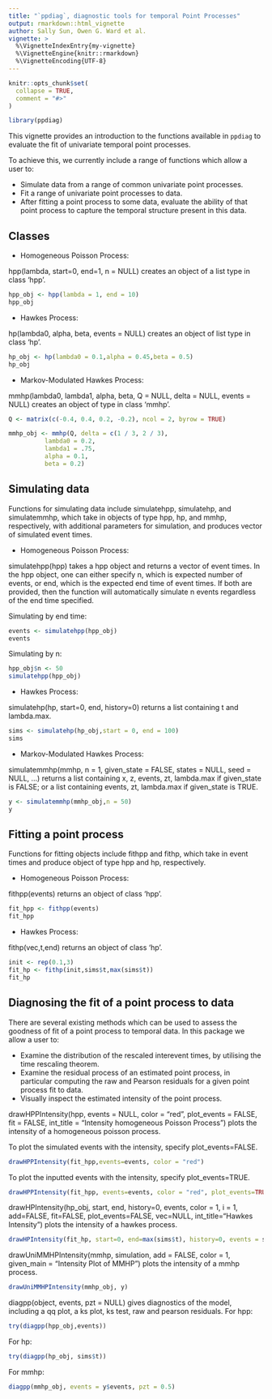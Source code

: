 ```yaml
---
title: "`ppdiag`, diagnostic tools for temporal Point Processes"
output: rmarkdown::html_vignette
author: Sally Sun, Owen G. Ward et al.
vignette: >
  %\VignetteIndexEntry{my-vignette}
  %\VignetteEngine{knitr::rmarkdown}
  %\VignetteEncoding{UTF-8}
---
```


```r
knitr::opts_chunk$set(
  collapse = TRUE,
  comment = "#>"
)
```

```r
library(ppdiag)
```

This vignette provides an introduction to the functions 
available in `ppdiag` to evaluate the fit of univariate temporal 
point processes.

To achieve this, we currently include a range of functions which allow
a user to:

- Simulate data from a range of common univariate point processes.
- Fit a range of univariate point processes to data.
- After fitting a point process to some data, evaluate the ability of that 
point process to capture the temporal structure present in this data.

## Classes
- Homogeneous Poisson Process: 

hpp(lambda, start=0, end=1, n = NULL) creates an object of a list type in class 'hpp'. 
```r
hpp_obj <- hpp(lambda = 1, end = 10)
hpp_obj
```

- Hawkes Process: 

hp(lambda0, alpha, beta, events = NULL) creates an object of list type in class 'hp'.
```r
hp_obj <- hp(lambda0 = 0.1,alpha = 0.45,beta = 0.5)
hp_obj
```

- Markov-Modulated Hawkes Process: 

mmhp(lambda0, lambda1, alpha, beta, Q = NULL, delta = NULL, events = NULL) creates an object of type in class 'mmhp'. 
```r
Q <- matrix(c(-0.4, 0.4, 0.2, -0.2), ncol = 2, byrow = TRUE)

mmhp_obj <- mmhp(Q, delta = c(1 / 3, 2 / 3), 
          lambda0 = 0.2,
          lambda1 = .75,
          alpha = 0.1,
          beta = 0.2)
```

## Simulating data
Functions for simulating data include simulatehpp, simulatehp, and simulatemmhp, which take in objects of type hpp, hp, and mmhp, respectively, with additional parameters for simulation, and produces vector of simulated event times. 

- Homogeneous Poisson Process: 

simulatehpp(hpp) takes a hpp object and returns a vector of event times. In the hpp object, one can either specify n, which is expected number of events, or end, which is the expected end time of event times. If both are provided, then the function will automatically simulate n events regardless of the end time specified. 

Simulating by end time: 
```r
events <- simulatehpp(hpp_obj)
events
```
Simulating by n: 
```r
hpp_obj$n <- 50
simulatehpp(hpp_obj)
```

- Hawkes Process: 

simulatehp(hp, start=0, end, history=0) returns a list containing t and lambda.max.
```r
sims <- simulatehp(hp_obj,start = 0, end = 100)
sims
```

- Markov-Modulated Hawkes Process: 

simulatemmhp(mmhp, n = 1, given_state = FALSE, states = NULL, seed = NULL, ...) returns a list containing x, z, events, zt, lambda.max if given_state is FALSE; or a list containing events, zt, lambda.max if given_state is TRUE. 
```r
y <- simulatemmhp(mmhp_obj,n = 50)
y
```



## Fitting a point process
Functions for fitting objects include fithpp and fithp, which take in event times and produce object of type hpp and hp, respectively. 

- Homogeneous Poisson Process: 

fithpp(events) returns an object of class 'hpp'.

```r
fit_hpp <- fithpp(events)
fit_hpp
```

- Hawkes Process: 

fithp(vec,t,end) returns an object of class 'hp'.
```r
init <- rep(0.1,3)
fit_hp <- fithp(init,sims$t,max(sims$t))
fit_hp
```

## Diagnosing the fit of a point process to data

There are several existing methods which can be used to assess the goodness of fit of a point process to temporal data. In this package we allow a user to:

- Examine the distribution of the rescaled interevent times, by utilising the
time rescaling theorem.
- Examine the residual process of an estimated point process, 
in particular computing the raw and Pearson residuals for a given point process fit to data.
- Visually inspect the estimated intensity of the point process.

drawHPPIntensity(hpp, events = NULL, color = "red", plot_events = FALSE, fit = FALSE, int_title = "Intensity homogeneous Poisson Process") plots the intensity of a homogeneous poisson process. 

To plot the simulated events with the intensity, specify plot_events=FALSE. 
```r
drawHPPIntensity(fit_hpp,events=events, color = "red")
```

To plot the inputted events with the intensity, specify plot_events=TRUE.
```r
drawHPPIntensity(fit_hpp, events=events, color = "red", plot_events=TRUE)
```

drawHPIntensity(hp_obj, start, end, history=0, events, color = 1, i = 1, add=FALSE, fit=FALSE, plot_events=FALSE, vec=NULL, int_title="Hawkes Intensity") plots the intensity of a hawkes process.
```r
drawHPIntensity(fit_hp, start=0, end=max(sims$t), history=0, events = sims$t, plot_events = TRUE)
```

drawUniMMHPIntensity(mmhp, simulation, add = FALSE, color = 1, given_main = "Intensity Plot of MMHP") plots the intensity of a mmhp process. 
```r
drawUniMMHPIntensity(mmhp_obj, y)
```

diagpp(object, events, pzt = NULL) gives diagnostics of the model, including a qq plot, a ks plot, ks test, raw
and pearson residuals. 
For hpp: 
```r
try(diagpp(hpp_obj,events))
```
For hp: 
```r
try(diagpp(hp_obj, sims$t))
```
For mmhp:
```r
diagpp(mmhp_obj, events = y$events, pzt = 0.5)
```
